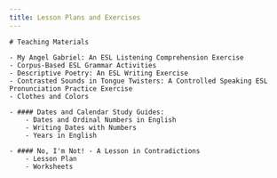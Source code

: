 ```yaml
---
title: Lesson Plans and Exercises
---
```


<BaseLayout title={frontmatter.title} current="/esl-teaching-materials">
    <HeaderBlock />

    # Teaching Materials

    - My Angel Gabriel: An ESL Listening Comprehension Exercise
    - Corpus-Based ESL Grammar Activities
    - Descriptive Poetry: An ESL Writing Exercise
    - Contrasted Sounds in Tongue Twisters: A Controlled Speaking ESL Pronunciation Practice Exercise
    - Clothes and Colors

    - #### Dates and Calendar Study Guides:
        - Dates and Ordinal Numbers in English
        - Writing Dates with Numbers
        - Years in English

    - #### No, I'm Not! - A Lesson in Contradictions
        - Lesson Plan
        - Worksheets

</BaseLayout>

